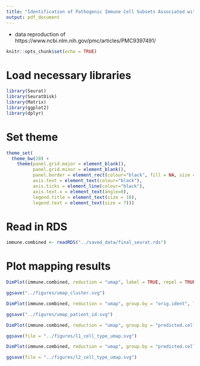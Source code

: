 ```yaml
---
title: "Identification of Pathogenic Immune Cell Subsets Associated with Checkpoint Inhibitor-induced Myocarditis"
output: pdf_document
---
```


 - data reproduction of https://www.ncbi.nlm.nih.gov/pmc/articles/PMC9397491/
 
```r
knitr::opts_chunk$set(echo = TRUE)
```

# Load necessary libraries

```r

library(Seurat)
library(SeuratDisk)
library(Matrix)
library(ggplot2)
library(dplyr)

```

# Set theme

```r

theme_set(
  theme_bw(20) +
    theme(panel.grid.major = element_blank(),
          panel.grid.minor = element_blank(),
          panel.border = element_rect(colour="black", fill = NA, size = 1),
          axis.text = element_text(colour="black"),
          axis.ticks = element_line(colour="black"),
          axis.text.x = element_text(angle=0),
          legend.title = element_text(size = 10),
          legend.text = element_text(size = 7)))

```

# Read in RDS

```r

immune.combined <- readRDS("../saved_data/final_seurat.rds")

```

# Plot mapping results

```r

DimPlot(immune.combined, reduction = "umap", label = TRUE, repel = TRUE, raster = FALSE) + NoLegend()

ggsave("../figures/umap_cluster.svg")

DimPlot(immune.combined, reduction = "umap", group.by = "orig.ident", label = TRUE, repel = TRUE, raster = FALSE)

ggsave("../figures/umap_patient_id.svg")

DimPlot(immune.combined, reduction = "umap", group.by = "predicted.celltype.l1", label = TRUE, repel = TRUE, raster = FALSE)

ggsave(file = "../figures/l1_cell_type_umap.svg")

DimPlot(immune.combined, reduction = "umap", group.by = "predicted.celltype.l2", label = TRUE, repel = TRUE, raster = FALSE) + NoLegend()

ggsave(file = "../figures/l2_cell_type_umap.svg")

```
